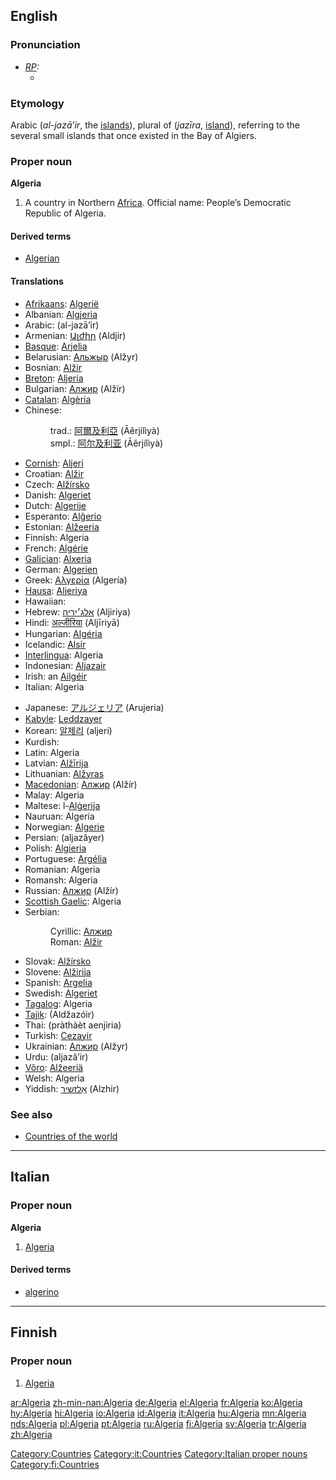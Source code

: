 ==English==
{{wikipedia}}

===Pronunciation===
* ''[[RP]]:''
** {{IPA|/ælˈdʒɪəriə/}}

===Etymology===
Arabic {{ARchar|[[الجزائر]]}} (''al-jazā’ir'', the [[islands]]), plural of {{ARchar|[[جزيرة]]}} (''jazīra'', [[island]]), referring to the several small islands that once existed in the Bay of Algiers.

===Proper noun===
'''Algeria'''

# A country in Northern [[Africa]]. Official name: People’s Democratic Republic of Algeria.

====Derived terms====
*[[Algerian]]

====Translations====
{{top}}
*[[Afrikaans]]: [[Algerië]]
*Albanian: [[Algjeria]]
*Arabic: {{Arab|[[الجزائر|الْجَزَائِر]]}} (al-jazā’ir) {{p}}
*Armenian: [[Ալժիր]] (Aldjir)
*[[Basque]]: [[Arjelia]]
*Belarusian: [[Альжыр]] (Alžyr)
*Bosnian: [[Alžir]] {{m}}
*[[Breton]]: [[Aljeria]]
*Bulgarian: [[Алжир]] (Alžír) {{m}}
*[[Catalan]]: [[Algèria]] {{f}}
*Chinese:
*:trad.: [[阿爾及利亞]] (Āěrjílìyà)
*:smpl.: [[阿尔及利亚]] (Āěrjílìyà)
*[[Cornish]]: [[Aljeri]]
*Croatian: [[Alžir]] {{m}}
*Czech: [[Alžírsko]] {{n}}
*Danish: [[Algeriet]]
*Dutch: [[Algerije]]
*Esperanto: [[Alĝerio]]
*Estonian: [[Alžeeria]]
*Finnish: Algeria
*French: [[Algérie]] {{f}}
*[[Galician]]: [[Alxeria]] {{f}}
*German: [[Algerien]] {{n}}
*Greek: [[Αλγερία]] (Algería) {{f}}
*[[Hausa]]: [[Aljeriya]]
*Hawaiian: {{unicode|[['Alekelia|ʻAlekelia]]}}
*Hebrew: [[אלג׳יריה]] (Aljiriya) {{f}}
*Hindi: [[अल्जीरिया]] (Aljīriyā)
*Hungarian: [[Algéria]]
*Icelandic: [[Alsír]]
*[[Interlingua]]: Algeria
*Indonesian: [[Aljazair]]
*Irish: an [[Ailgéir]]
*Italian: Algeria {{f}}
{{mid}}
*Japanese: [[アルジェリア]] (Arujeria)
*[[Kabyle]]: [[Leddzayer]]
*Korean: [[알제리]] (aljeri)
*Kurdish: {{KUchar|[[جه‌زایر]]}}
*Latin: Algeria
*Latvian: [[Alžīrija]]
*Lithuanian: [[Alžyras]]
*[[Macedonian]]: [[Алжир]] (Alžír)
*Malay: Algeria
*Maltese: l-[[Alġerija]]
*Nauruan: Algeria
*Norwegian: [[Algerie]]
*Persian: {{FAchar|[[الجزایر]]}} (aljazâyer)
*Polish: [[Algieria]] {{f}}
*Portuguese: [[Argélia]] {{f}}
*Romanian: Algeria {{f}}
*Romansh: Algeria
*Russian: [[Алжир]] (Alžír) {{m}}
*[[Scottish Gaelic]]: Algeria
*Serbian:
*:Cyrillic: [[Алжир]] {{m}}
*:Roman: [[Alžir]] {{m}}
*Slovak: [[Alžírsko]]
*Slovene: [[Alžirija]] {{f}}
*Spanish: [[Argelia]] {{f}}
*Swedish: [[Algeriet]]
*[[Tagalog]]: Algeria
*[[Tajik]]: {{Cyrl|[[Алҷазоир]]}} (Aldžazóir)
*Thai: {{Thai|[[ประเทศแอลจีเรีย]]}} (pràthàèt aenjiria)
*Turkish: [[Cezayir]]
*Ukrainian: [[Алжир]] (Alžyr) {{m}}
*Urdu: {{URchar|[[الجزائر]]}} (aljazâ’ir)
*[[Võro]]: [[Alžeeriä]]
*Welsh: Algeria
*Yiddish: [[אַלזשיר]] (Alzhir)
{{bottom}}

===See also===
*[[Appendix:Countries of the world|Countries of the world]]

[[Category:Countries]]

----
==Italian==
{{wikipedia|lang=it}}
===Proper noun===
'''Algeria''' {{f}}

# [[#English|Algeria]]

====Derived terms====
*[[algerino]]

[[Category:it:Countries]]
[[Category:Italian proper nouns]]

----
==Finnish==
{{wikipedia|lang=fi}}

===Proper noun===
{{fi-noun|proper=true|Algeri|type=kulkija}}

# [[#English|Algeria]]

[[Category:fi:Countries]]

[[ar:Algeria]]
[[zh-min-nan:Algeria]]
[[de:Algeria]]
[[el:Algeria]]
[[fr:Algeria]]
[[ko:Algeria]]
[[hy:Algeria]]
[[hi:Algeria]]
[[io:Algeria]]
[[id:Algeria]]
[[it:Algeria]]
[[hu:Algeria]]
[[mn:Algeria]]
[[nds:Algeria]]
[[pl:Algeria]]
[[pt:Algeria]]
[[ru:Algeria]]
[[fi:Algeria]]
[[sv:Algeria]]
[[tr:Algeria]]
[[zh:Algeria]]
